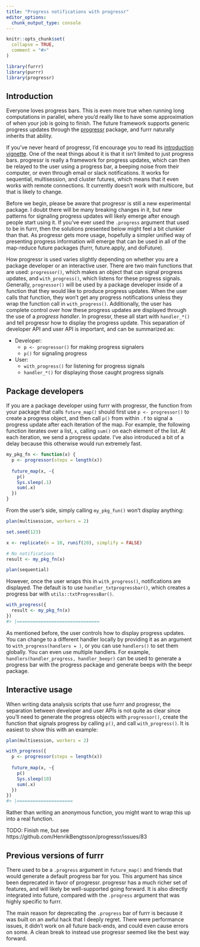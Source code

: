 ```yaml
---
title: "Progress notifications with progressr"
editor_options: 
  chunk_output_type: console
---
```


```r
knitr::opts_chunk$set(
  collapse = TRUE,
  comment = "#>"
)
```

```r
library(furrr)
library(purrr)
library(progressr)
```

## Introduction

Everyone loves progress bars. This is even more true when running long computations in parallel, where you'd really like to have some approximation of when your job is going to finish. The future framework supports generic progress updates through the [progressr](https://CRAN.R-project.org/package=progressr) package, and furrr naturally inherits that ability.

If you've never heard of progressr, I'd encourage you to read its [introduction vignette](https://CRAN.R-project.org/package=progressr/vignettes/progressr-intro.html). One of the neat things about it is that it isn't limited to just progress bars. progressr is really a framework for progress updates, which can then be relayed to the user using a progress bar, a beeping noise from their computer, or even through email or slack notifications. It works for sequential, multisession, and cluster futures, which means that it even works with remote connections. It currently doesn't work with multicore, but that is likely to change.

Before we begin, please be aware that progressr is still a new experimental package. I doubt there will be many breaking changes in it, but new patterns for signaling progress updates will likely emerge after enough people start using it. If you've ever used the `.progress` argument that used to be in furrr, then the solutions presented below might feel a bit clunkier than that. As progressr gets more usage, hopefully a simpler unified way of presenting progress information will emerge that can be used in all of the map-reduce future packages (furrr, future.apply, and doFuture).

How progressr is used varies slightly depending on whether you are a package developer or an interactive user. There are two main functions that are used: `progressor()`, which makes an object that can signal progress updates, and `with_progress()`, which listens for these progress signals. Generally, `progressor()` will be used by a package developer inside of a function that they would like to produce progress updates. When the user calls that function, they won't get any progress notifications unless they wrap the function call in `with_progress()`. Additionally, the user has complete control over how these progress updates are displayed through the use of a _progress handler_. In progressr, these all start with `handler_*()` and tell progressr how to display the progress update. This separation of developer API and user API is important, and can be summarized as:

- Developer:
  - `p <- progressor()` for making progress signalers
  - `p()` for signaling progress

- User:
  - `with_progress()` for listening for progress signals
  - `handler_*()` for displaying those caught progress signals

## Package developers

If you are a package developer using furrr with progressr, the function from your package that calls `future_map()` should first use `p <- progressor()` to create a progress object, and then call `p()` from within `.f` to signal a progress update after each iteration of the map. For example, the following function iterates over a list, `x`, calling `sum()` on each element of the list. At each iteration, we send a progress update. I've also introduced a bit of a delay because this otherwise would run extremely fast.

```r
my_pkg_fn <- function(x) {
  p <- progressor(steps = length(x))
  
  future_map(x, ~{
    p()
    Sys.sleep(.1)
    sum(.x)
  })
}
```

From the user's side, simply calling `my_pkg_fun()` won't display anything:

```r
plan(multisession, workers = 2)

set.seed(123)

x <- replicate(n = 10, runif(20), simplify = FALSE)
```

```r
# No notifications
result <- my_pkg_fn(x)
```

```r
plan(sequential)
```

However, once the user wraps this in `with_progress()`, notifications are displayed. The default is to use `handler_txtprogressbar()`, which creates a progress bar with `utils::txtProgressBar()`.

```r
with_progress({
  result <- my_pkg_fn(x)
})
#> |===============================                                     |  30%
```

As mentioned before, the user controls how to display progress updates. You can change to a different handler locally by providing it as an argument to `with_progress(handlers = )`, or you can use `handlers()` to set them globally. You can even use multiple handlers. For example, `handlers(handler_progress, handler_beepr)` can be used to generate a progress bar with the progress package and generate beeps with the beepr package.

## Interactive usage

When writing data analysis scripts that use furrr and progressr, the separation between developer and user APIs is not quite as clear since you'll need to generate the progress objects with `progressor()`, create the function that signals progress by calling `p()`, and call `with_progress()`. It is easiest to show this with an example:

```r
plan(multisession, workers = 2)

with_progress({
  p <- progressor(steps = length(x))
  
  future_map(x, ~{
    p()
    Sys.sleep(10)
    sum(.x)
  })
})
#> |=====================                                               |  20%
```

Rather than writing an anonymous function, you might want to wrap this up into a real function. 

TODO: Finish me, but see 
https://github.com/HenrikBengtsson/progressr/issues/83

## Previous versions of furrr

There used to be a `.progress` argument in `future_map()` and friends that would generate a default progress bar for you. This argument has since been deprecated in favor of progressr. progressr has a much richer set of features, and will likely be well-supported going forward. It is also directly integrated into future, compared with the `.progress` argument that was highly specific to furrr.

The main reason for deprecating the `.progress` bar of furrr is because it was built on an awful hack that I deeply regret. There were performance issues, it didn't work on all future back-ends, and could even cause errors on some. A clean break to instead use progressr seemed like the best way forward.

